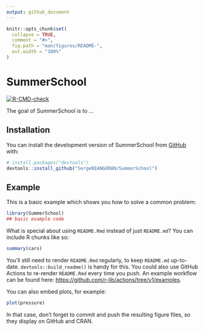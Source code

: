 ```yaml
---
output: github_document
---
```


<!-- README.md is generated from README.Rmd. Please edit that file -->

```r
knitr::opts_chunk$set(
  collapse = TRUE,
  comment = "#>",
  fig.path = "man/figures/README-",
  out.width = "100%"
)
```

# SummerSchool

<!-- badges: start -->
[![R-CMD-check](https://github.com/SergeNIANGORAN/SummerSchool/actions/workflows/R-CMD-check.yaml/badge.svg)](https://github.com/SergeNIANGORAN/SummerSchool/actions/workflows/R-CMD-check.yaml)
<!-- badges: end -->

The goal of SummerSchool is to ...

## Installation

You can install the development version of SummerSchool from [GitHub](https://github.com/) with:

``` r
# install.packages("devtools")
devtools::install_github("SergeNIANGORAN/SummerSchool")
```

## Example

This is a basic example which shows you how to solve a common problem:

```r
library(SummerSchool)
## basic example code
```

What is special about using `README.Rmd` instead of just `README.md`? You can include R chunks like so:

```r
summary(cars)
```

You'll still need to render `README.Rmd` regularly, to keep `README.md` up-to-date. `devtools::build_readme()` is handy for this. You could also use GitHub Actions to re-render `README.Rmd` every time you push. An example workflow can be found here: <https://github.com/r-lib/actions/tree/v1/examples>.

You can also embed plots, for example:

```r
plot(pressure)
```

In that case, don't forget to commit and push the resulting figure files, so they display on GitHub and CRAN.
